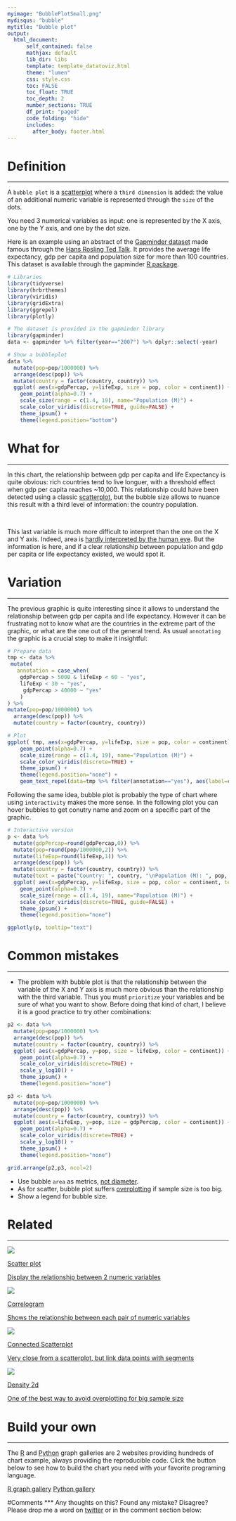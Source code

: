 ```yaml
---
myimage: "BubblePlotSmall.png"
mydisqus: "bubble"
mytitle: "Bubble plot"
output:
  html_document:
      self_contained: false    
      mathjax: default
      lib_dir: libs
      template: template_datatoviz.html
      theme: "lumen"
      css: style.css
      toc: FALSE
      toc_float: TRUE
      toc_depth: 2
      number_sections: TRUE
      df_print: "paged"
      code_folding: "hide"
      includes: 
        after_body: footer.html
---
```






<div class="mycontent">



# Definition {#definition}
***

A `bubble plot` is a [scatterplot](http://www.data-to-viz.com/graph/scatter.html) where a `third dimension` is added: the value of an additional numeric variable is represented through the `size` of the dots.

You need 3 numerical variables as input: one is represented by the X axis, one by the Y axis, and one by the dot size.

Here is an example using an abstract of the [Gapminder dataset](https://www.gapminder.org/data/) made famous through the [Hans Rosling Ted Talk](https://www.ted.com/talks/hans_rosling_shows_the_best_stats_you_ve_ever_seen). It provides the average life expectancy, gdp per capita and population size for more than 100 countries. This dataset is available through the gapminder [R package](https://github.com/jennybc/gapminder).

```r
# Libraries
library(tidyverse)
library(hrbrthemes)
library(viridis)
library(gridExtra)
library(ggrepel)
library(plotly)

# The dataset is provided in the gapminder library
library(gapminder)
data <- gapminder %>% filter(year=="2007") %>% dplyr::select(-year)

# Show a bubbleplot
data %>%
  mutate(pop=pop/1000000) %>%
  arrange(desc(pop)) %>%
  mutate(country = factor(country, country)) %>%
  ggplot( aes(x=gdpPercap, y=lifeExp, size = pop, color = continent)) +
    geom_point(alpha=0.7) +
    scale_size(range = c(1.4, 19), name="Population (M)") +
    scale_color_viridis(discrete=TRUE, guide=FALSE) +
    theme_ipsum() +
    theme(legend.position="bottom")
```


# What for
***

In this chart, the relationship between gdp per capita and life Expectancy is quite obvious: rich countries tend to live longuer, with a threshold effect when gdp per capita reaches ~10,000. This relationship could have been detected using a classic [scatterplot](http://www.data-to-viz.com/graph/scatter.html), but the bubble size allows to nuance this result with a third level of information: the country population.

<br>

This last variable is much more difficult to interpret than the one on the X and Y axis. Indeed, area is [hardly interpreted by the human eye](http://www.data-to-viz.com/caveat/bubble_hard.html). But the information is here, and if a clear relationship between population and gdp per capita or life expectancy existed, we would spot it.





# Variation
***

The previous graphic is quite interesting since it allows to understand the relationship between gdp per capita and life expectancy. However it can be frustrating not to know what are the countries in the extreme part of the graphic, or what are the one out of the general trend. As usual `annotating` the graphic is a crucial step to make it insightful:

```r
# Prepare data
tmp <- data %>%
 mutate(
   annotation = case_when(
    gdpPercap > 5000 & lifeExp < 60 ~ "yes",
    lifeExp < 30 ~ "yes",
     gdpPercap > 40000 ~ "yes"
    )
) %>%
mutate(pop=pop/1000000) %>%
  arrange(desc(pop)) %>%
  mutate(country = factor(country, country))

# Plot
ggplot( tmp, aes(x=gdpPercap, y=lifeExp, size = pop, color = continent)) +
    geom_point(alpha=0.7) +
    scale_size(range = c(1.4, 19), name="Population (M)") +
    scale_color_viridis(discrete=TRUE) +
    theme_ipsum() +
    theme(legend.position="none") +
    geom_text_repel(data=tmp %>% filter(annotation=="yes"), aes(label=country), size=4 )
```


Following the same idea, bubble plot is probably the type of chart where using `interactivity` makes the more sense. In the following plot you can hover bubbles to get conutry name and zoom on a specific part of the graphic.

```r
# Interactive version
p <- data %>%
  mutate(gdpPercap=round(gdpPercap,0)) %>%
  mutate(pop=round(pop/1000000,2)) %>%
  mutate(lifeExp=round(lifeExp,1)) %>%
  arrange(desc(pop)) %>%
  mutate(country = factor(country, country)) %>%
  mutate(text = paste("Country: ", country, "\nPopulation (M): ", pop, "\nLife Expectancy: ", lifeExp, "\nGdp per capita: ", gdpPercap, sep="")) %>%
  ggplot( aes(x=gdpPercap, y=lifeExp, size = pop, color = continent, text=text)) +
    geom_point(alpha=0.7) +
    scale_size(range = c(1.4, 19), name="Population (M)") +
    scale_color_viridis(discrete=TRUE, guide=FALSE) +
    theme_ipsum() +
    theme(legend.position="none")

ggplotly(p, tooltip="text")
```





# Common mistakes {#mistake}
***

- The problem with bubble plot is that the relationship between the variable of the X and Y axis is much more obvious than the relationship with the third variable. Thus you must `prioritize` your variables and be sure of what you want to show. Before doing that kind of chart, I believe it is a good practice to try other combinations:

```r
p2 <- data %>%
  mutate(pop=pop/1000000) %>%
  arrange(desc(pop)) %>%
  mutate(country = factor(country, country)) %>%
  ggplot( aes(x=gdpPercap, y=pop, size = lifeExp, color = continent)) +
    geom_point(alpha=0.7) +
    scale_color_viridis(discrete=TRUE) +
    scale_y_log10() +
    theme_ipsum() +
    theme(legend.position="none") 

p3 <- data %>%
  mutate(pop=pop/1000000) %>%
  arrange(desc(pop)) %>%
  mutate(country = factor(country, country)) %>%
  ggplot( aes(x=lifeExp, y=pop, size = gdpPercap, color = continent)) +
    geom_point(alpha=0.7) +
    scale_color_viridis(discrete=TRUE) +
    scale_y_log10() +
    theme_ipsum() +
    theme(legend.position="none") 

grid.arrange(p2,p3, ncol=2)
```

- Use bubble `area` as metrics, [not diameter](http://www.data-to-viz.com/caveat/radius_or_area.html).
- As for scatter, bubble plot suffers [overplotting](http://www.data-to-viz.com/caveat/overplotting.html) if sample size is too big.
- Show a legend for bubble size.


# Related {#related}
***

<div class="row">
  <div class="col-lg-3 col-md-6 col-sm-6">
  <a href="http://www.data-to-viz.com/graph/scatter.html" class="btn btn-primary mybtnrelated" style="margin-bottom:4px;white-space: normal !important;">
  <img  src="https://github.com/holtzy/data_to_viz/raw/master/img/section/ScatterPlotSmall.png">
  <p class="mytitlerelated">Scatter plot</p>
  <p class="mytextrelated">Display the relationship between 2 numeric variables</p>
  </a>
  </div>
  <div class="col-lg-3 col-md-6 col-sm-6">
  <a href="http://www.data-to-viz.com/graph/correlogram.html" class="btn btn-primary mybtnrelated" style="margin-bottom:4px;white-space: normal !important;">
  <img  src="https://github.com/holtzy/data_to_viz/raw/master/img/section/CorrelogramSmall.png">
  <p class="mytitlerelated">Correlogram</p>
  <p class="mytextrelated">Shows the relationship between each pair of numeric variables</p>
  </a>
  </div>
  <div class="col-lg-3 col-md-6 col-sm-6">
  <a href="http://www.data-to-viz.com/graph/connectedscatter.html" class="btn btn-primary mybtnrelated" style="margin-bottom:4px;white-space: normal !important;">
  <img  src="https://github.com/holtzy/data_to_viz/raw/master/img/section/ScatterConnectedSmall.png">
  <p class="mytitlerelated">Connected Scatterplot</p>
  <p class="mytextrelated">Very close from a scatterplot, but link data points with segments</p>
  </a>
  </div>
  <div class="col-lg-3 col-md-6 col-sm-6">
  <a href="http://www.data-to-viz.com/graph/density2d.html" class="btn btn-primary mybtnrelated" style="margin-bottom:4px;white-space: normal !important;">
  <img  src="https://github.com/holtzy/data_to_viz/raw/master/img/section/2dDensitySmall.png">
  <p class="mytitlerelated">Density 2d</p>
  <p class="mytextrelated">One of the best way to avoid overplotting for big sample size</p>
  </a>
  </div>
</div>



# Build your own {#code}
***

The [R](https://www.r-graph-gallery.com) and [Python](https://www.python-graph-gallery.com) graph galleries are 2 websites providing hundreds of chart example, always providing the reproducible code. Click the button below to see how to build the chart you need with your favorite programing language.

<p>
<a href="https://www.r-graph-gallery.com/bubble-chart/" class="btn btn-primary">R graph gallery</a>
<a href="https://python-graph-gallery.com/bubble-plot/" class="btn btn-primary">Python gallery</a>
</p>




#Comments
***
Any thoughts on this? Found any mistake? Disagree? Please drop me a word on [twitter](https://twitter.com/R_Graph_Gallery) or in the comment section below:
<br>

</div>















